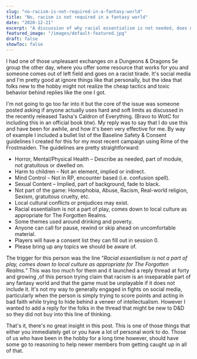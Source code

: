 ```yaml
---
slug: "no-racism-is-not-required-in-a-fantasy-world"
title: "No, racism is not required in a fantasy world"
date: "2020-12-21"
excerpt: "A discussion of why racial essentialism is not needed, does not add anything, and hurts in 5th edition TTRPGs"
featured_image: "/images/default-featured.jpg"
draft: false
showToc: false
---
```


I had one of those unpleasant exchanges on a Dungeons & Dragons 5e group the other day, where you offer some resource that works for you and someone comes out of left field and goes on a racist tirade. It's social media and I'm pretty good at ignore things like that personally, but the idea that folks new to the hobby might not realize the cheap tactics and toxic behavior behind replies like the one I got.

I'm not going to go too far into it but the core of the issue was someone posted asking if anyone actually uses hard and soft limits as discussed in the recently released Tasha's Caldron of Everything. (Bravo to WotC for including this in an official book btw). My reply was to say that I do use this and have been for awhile, and how it's been very effective for me. By way of example I included a bullet list of the Baseline Safety & Consent guidelines I created for this for my most recent campaign using Rime of the Frostmaiden. The guidelines are pretty straightforward:

  * Horror, Mental/Physical Health – Describe as needed, part of module, not gratuitous or dwelled on.
  * Harm to children – Not an element, implied or indirect.
  * Mind Control – Not in RP, encounter based (i.e. confusion spell).
  * Sexual Content – Implied, part of background, fade to black.
  * Not part of the game: Homophobia, Abuse, Racism, Real-world religion, Sexism, gratuitous cruelty, etc.
  * Local cultural conflicts or prejudices may exist.
  * Racial essentialism is not a part of play, comes down to local culture as appropriate for The Forgotten Realms.
  * Some themes used around drinking and poverty.
  * Anyone can call for pause, rewind or skip ahead on uncomfortable material.
  * Players will have a consent list they can fill out in session 0.
  * Please bring up any topics we should be aware of.

The trigger for this person was the line &#8220;_Racial essentialism is not a part of play, comes down to local culture as appropriate for The Forgotten Realms._&#8221; This was too much for them and it launched a reply thread at forty and growing ,of this person trying claim that racism is an inseparable part of any fantasy world and that the game must be unplayable if it does not include it. It's not my way to generally engaged in fights on social media, particularly when the person is simply trying to score points and acting in bad faith while trying to hide behind a veneer of intellectualism. However I wanted to add a reply for the folks in the thread that might be new to D&D so they did not buy into this line of thinking.


That's it, there's no great insight in this post. This is one of those things that either you immediately get or you have a lot of personal work to do. Those of us who have been in the hobby for a long time however, should have some go to reasoning to help newer members from getting caught up in all of that.